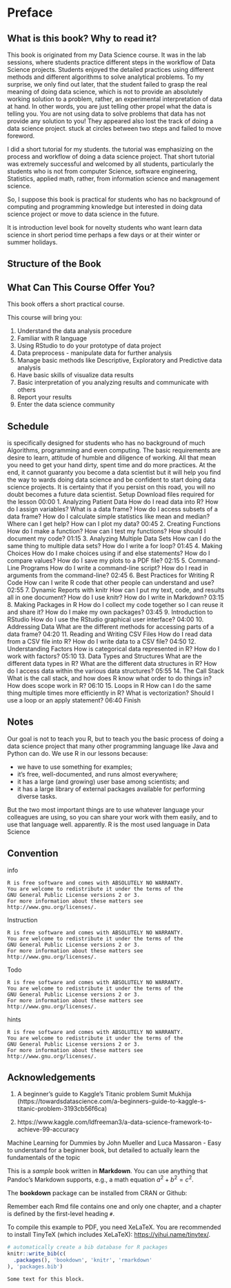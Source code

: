# Preface {-}

## What is this book? Why to read it?
This book is originated from my Data Science course. It was in the lab sessions, where students practice different steps in the workflow of Data Science projects. Students enjoyed the detailed practices using different methods and different algorithms to solve analytical problems. To my surprise, we only find out later, that the student failed to grasp the real meaning of doing data science, which is not to provide an absolutely working solution to a problem, rather, an experimental interpretation of data at hand. In other words, you are just telling other propel what the data is telling you. You are not using data to solve problems that data has not provide any solution to you! They appeared also lost the track of doing a data science project. stuck at circles between two steps and failed to move foreword. 

I did a short tutorial for my students. the tutorial was emphasizing on the process and workflow of doing a data science project. That short tutorial was extremely successful and welcomed by all students, particularly the students who is not from computer Science, software engineering, Statistics, applied math, rather, from information science and management science. 

So, I suppose this book is practical for students who has no background of computing and programming knowledge but interested in doing data science project or move to data science in the future. 

It is introduction level book for novelty students who want learn data science in short period time perhaps a few days or at their winter or summer holidays.  

## Structure of the Book

## What Can This Course Offer You?

This book offers a short practical course.  

This course will bring you:

1. Understand the data analysis procedure
2. Familiar with R language 
3. Using RStudio to do your prototype of data project
4. Data preprocess - manipulate data for further analysis
3. Manage basic methods like Descriptive, Exploratory and Predictive data analysis
5. Have basic skills of visualize data results
6. Basic interpretation of you analyzing results and communicate with others
7. Report your results 
8. Enter the data science community


## Schedule

is specifically designed for students who has no background of much Algorithms, programming and even computing. The basic requirements are desire to learn, attitude of humble and diligence of working. All that mean you need to get your hand dirty, spent time and do more practices. At the end, it cannot guaranty you become a data scientist but it will help you find the way to wards doing data science and be confident to start doing data science projects. It is certainty that if you persist on this road, you will no doubt becomes a future data scientist. 
Setup	Download files required for the lesson
00:00	1. Analyzing Patient Data	How do I read data into R?
How do I assign variables?
What is a data frame?
How do I access subsets of a data frame?
How do I calculate simple statistics like mean and median?
Where can I get help?
How can I plot my data?
00:45	2. Creating Functions	How do I make a function?
How can I test my functions?
How should I document my code?
01:15	3. Analyzing Multiple Data Sets	How can I do the same thing to multiple data sets?
How do I write a for loop?
01:45	4. Making Choices	How do I make choices using if and else statements?
How do I compare values?
How do I save my plots to a PDF file?
02:15	5. Command-Line Programs	How do I write a command-line script?
How do I read in arguments from the command-line?
02:45	6. Best Practices for Writing R Code	How can I write R code that other people can understand and use?
02:55	7. Dynamic Reports with knitr	How can I put my text, code, and results all in one document?
How do I use knitr?
How do I write in Markdown?
03:15	8. Making Packages in R	How do I collect my code together so I can reuse it and share it?
How do I make my own packages?
03:45	9. Introduction to RStudio	How do I use the RStudio graphical user interface?
04:00	10. Addressing Data	What are the different methods for accessing parts of a data frame?
04:20	11. Reading and Writing CSV Files	How do I read data from a CSV file into R?
How do I write data to a CSV file?
04:50	12. Understanding Factors	How is categorical data represented in R?
How do I work with factors?
05:10	13. Data Types and Structures	What are the different data types in R?
What are the different data structures in R?
How do I access data within the various data structures?
05:55	14. The Call Stack	What is the call stack, and how does R know what order to do things in?
How does scope work in R?
06:10	15. Loops in R	How can I do the same thing multiple times more efficiently in R?
What is vectorization?
Should I use a loop or an apply statement?
06:40	Finish

## Notes
Our goal is not to teach you R, but to teach you the basic process of doing a data science project that many other  programming language like Java and Python can do. We use R in our lessons because:

+ we have to use something for examples;
+ it’s free, well-documented, and runs almost everywhere;
+ it has a large (and growing) user base among scientists; and
+ it has a large library of external packages available for performing diverse tasks.

But the two most important things are to use whatever language your colleagues are using, so you can share your work with them easily, and to use that language well. apparently. R is the most used language in Data Science

## Convention

info

```block2
R is free software and comes with ABSOLUTELY NO WARRANTY.
You are welcome to redistribute it under the terms of the
GNU General Public License versions 2 or 3.
For more information about these matters see
http://www.gnu.org/licenses/.
```
Instruction

```block2
R is free software and comes with ABSOLUTELY NO WARRANTY.
You are welcome to redistribute it under the terms of the
GNU General Public License versions 2 or 3.
For more information about these matters see
http://www.gnu.org/licenses/.
```

Todo

```block2
R is free software and comes with ABSOLUTELY NO WARRANTY.
You are welcome to redistribute it under the terms of the
GNU General Public License versions 2 or 3.
For more information about these matters see
http://www.gnu.org/licenses/.
```

hints

```block2
R is free software and comes with ABSOLUTELY NO WARRANTY.
You are welcome to redistribute it under the terms of the
GNU General Public License versions 2 or 3.
For more information about these matters see
http://www.gnu.org/licenses/.
```

## Acknowledgements {-}

1. A beginner’s guide to Kaggle’s Titanic problem
Sumit Mukhija (https://towardsdatascience.com/a-beginners-guide-to-kaggle-s-titanic-problem-3193cb56f6ca)

2. 
https://www.kaggle.com/ldfreeman3/a-data-science-framework-to-achieve-99-accuracy

Machine Learning for Dummies by John Mueller and Luca Massaron - Easy to understand for a beginner book, but detailed to actually learn the fundamentals of the topic


This is a _sample_ book written in **Markdown**. You can use anything that Pandoc's Markdown supports, e.g., a math equation $a^2 + b^2 = c^2$.

The **bookdown** package can be installed from CRAN or Github:


Remember each Rmd file contains one and only one chapter, and a chapter is defined by the first-level heading `#`.

To compile this example to PDF, you need XeLaTeX. You are recommended to install TinyTeX (which includes XeLaTeX): <https://yihui.name/tinytex/>.

```r
# automatically create a bib database for R packages
knitr::write_bib(c(
  .packages(), 'bookdown', 'knitr', 'rmarkdown'
), 'packages.bib')
```

```block
Some text for this block.
```
